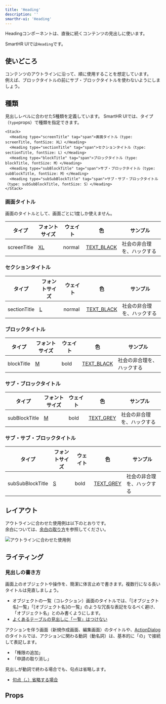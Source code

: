 ```yaml
---
title: 'Heading'
description: ''
smarthr-ui: 'Heading'
---
```



Headingコンポーネントは、直後に続くコンテンツの見出しに使います。

SmartHR UIでは`Heading`です。

<ComponentStory name="Heading" />


## 使いどころ
コンテンツのアウトラインに沿って、順に使用することを想定しています。  
例えば、ブロックタイトルの前にサブ・ブロックタイトルを使わないようにしましょう。


## 種類
見出しレベルに合わせた5種類を定義しています。
SmartHR UIでは、タイプ（`type`props）で種類を指定できます。

```tsx editable codeBlock
<Stack>
  <Heading type="screenTitle" tag="span">画面タイトル（type: screenTitle, fontSize: XL）</Heading>
  <Heading type="sectionTitle" tag="span">セクションタイトル（type: sectionTitle, fontSize: L）</Heading>
  <Heading type="blockTitle" tag="span">ブロックタイトル（type: blockTitle, fontSize: M）</Heading>
  <Heading type="subBlockTitle" tag="span">サブ・ブロックタイトル（type: subBlockTitle, fontSize: M）</Heading>
  <Heading type="subSubBlockTitle" tag="span">サブ・サブ・ブロックタイトル（type: subSubBlockTitle, fontSize: S）</Heading>
</Stack>
```

### 画面タイトル

画面のタイトルとして、画面ごとに1度しか使えません。

<Table>
  <thead>
    <tr>
      <Th>タイプ</Th>
      <Th>フォントサイズ</Th>
      <Th>ウェイト</Th>
      <Th>色</Th>
      <Th>サンプル</Th>
    </tr>
  </thead>
  <tbody>
    <tr>
      <Td>screenTitle</Td>
      <Td><a href="/products/design-tokens/typography/">XL</a></Td>
      <Td>normal</Td>
      <Td><a href="/products/design-tokens/color/#h3-2">TEXT_BLACK</a></Td>
      <Td><Heading type="screenTitle" tag="span">社会の非合理を、ハックする</Heading></Td>
    </tr>
  </tbody>
</Table>

### セクションタイトル

<Table>
  <thead>
    <tr>
      <Th>タイプ</Th>
      <Th>フォントサイズ</Th>
      <Th>ウェイト</Th>
      <Th>色</Th>
      <Th>サンプル</Th>
    </tr>
  </thead>
  <tbody>
    <tr>
      <Td>sectionTitle</Td>
      <Td><a href="/products/design-tokens/typography/">L</a></Td>
      <Td>normal</Td>
      <Td><a href="/products/design-tokens/color/#h3-2">TEXT_BLACK</a></Td>
      <Td><Heading type="sectionTitle" tag="span">社会の非合理を、ハックする</Heading></Td>
    </tr>
  </tbody>
</Table>

### ブロックタイトル

<Table>
  <thead>
    <tr>
      <Th>タイプ</Th>
      <Th>フォントサイズ</Th>
      <Th>ウェイト</Th>
      <Th>色</Th>
      <Th>サンプル</Th>
    </tr>
  </thead>
  <tbody>
    <tr>
      <Td>blockTitle</Td>
      <Td><a href="/products/design-tokens/typography/">M</a></Td>
      <Td>bold</Td>
      <Td><a href="/products/design-tokens/color/#h3-2">TEXT_BLACK</a></Td>
      <Td><Heading type="blockTitle" tag="span">社会の非合理を、ハックする</Heading></Td>
    </tr>
  </tbody>
</Table>

### サブ・ブロックタイトル

<Table>
  <thead>
    <tr>
      <Th>タイプ</Th>
      <Th>フォントサイズ</Th>
      <Th>ウェイト</Th>
      <Th>色</Th>
      <Th>サンプル</Th>
    </tr>
  </thead>
  <tbody>
    <tr>
      <Td>subBlockTitle</Td>
      <Td><a href="/products/design-tokens/typography/">M</a></Td>
      <Td>bold</Td>
      <Td><a href="/products/design-tokens/color/#h3-2">TEXT_GREY</a></Td>
      <Td><Heading type="subBlockTitle" tag="span">社会の非合理を、ハックする</Heading></Td>
    </tr>
  </tbody>
</Table>

### サブ・サブ・ブロックタイトル

<Table>
  <thead>
    <tr>
      <Th>タイプ</Th>
      <Th>フォントサイズ</Th>
      <Th>ウェイト</Th>
      <Th>色</Th>
      <Th>サンプル</Th>
    </tr>
  </thead>
  <tbody>
    <tr>
      <Td>subSubBlockTitle</Td>
      <Td><a href="/products/design-tokens/typography/">S</a></Td>
      <Td>bold</Td>
      <Td><a href="/products/design-tokens/color/#h3-2">TEXT_GREY</a></Td>
      <Td><Heading type="subSubBlockTitle" tag="span">社会の非合理を、ハックする</Heading></Td>
    </tr>
  </tbody>
</Table>


## レイアウト
アウトラインに合わせた使用例は以下のとおりです。  
余白については、[余白の取り方](/products/design-patterns/spacing-layout-pattern/)を参照してください。

![アウトラインに合わせた使用例](./images/heading-sample.png)


## ライティング

### 見出しの書き方

画面上のオブジェクトや操作を、簡潔に体言止めで書きます。複数行になる長いタイトルは見直しましょう。
- オブジェクトの一覧（コレクション）画面のタイトルでは、「[オブジェクト名]一覧」「[オブジェクト名]の一覧」のような冗長な表記をなるべく避け、「オブジェクト名」とのみ書くようにします。
- [よくあるテーブルの見出しに「一覧」はつけない](../../../products/contents/app-writing/#recHmpb0LwZk9yHir-0)

アクションを伴う画面（新規作成画面、編集画面）のタイトルや、[ActionDialog](/products/components/dialog/)のタイトルでは、アクションに関わる動詞（動名詞）は、基本的に「の」で接続して表記します。

- 「権限の追加」
- 「申請の取り消し」

見出しが動詞で終わる場合でも、句点は省略します。
- [句点（。）省略する場合](../../../products/contents/writing-style/#recn6q5jT7ewW7pZ3-0)

## Props

<ComponentPropsTable name="Heading" />
